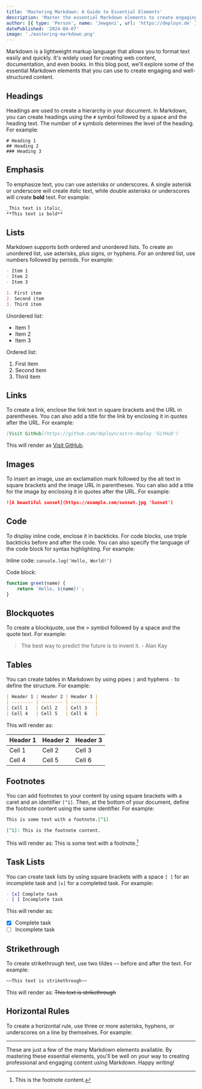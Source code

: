 ```yaml
---
title: 'Mastering Markdown: A Guide to Essential Elements'
description: 'Master the essential Markdown elements to create engaging, well-structured content. Learn headings, emphasis, lists, links, and more.'
author: [{ type: 'Person', name: 'Jewgeni', url: 'https://deployn.de' }]
datePublished: '2024-04-07'
image: './mastering-markdown.png'
---
```


Markdown is a lightweight markup language that allows you to format text easily and quickly. It's widely used for creating web content, documentation, and even books. In this blog post, we'll explore some of the essential Markdown elements that you can use to create engaging and well-structured content.

## Headings

Headings are used to create a hierarchy in your document. In Markdown, you can create headings using the `#` symbol followed by a space and the heading text. The number of `#` symbols determines the level of the heading. For example:

```text
# Heading 1
## Heading 2
### Heading 3
```

## Emphasis

To emphasize text, you can use asterisks or underscores. A single asterisk or underscore will create _italic_ text, while double asterisks or underscores will create **bold** text. For example:

```markdown
_This text is italic_
**This text is bold**
```

## Lists

Markdown supports both ordered and unordered lists. To create an unordered list, use asterisks, plus signs, or hyphens. For an ordered list, use numbers followed by periods. For example:

```markdown
- Item 1
- Item 2
- Item 3

1. First item
2. Second item
3. Third item
```

Unordered list:

- Item 1
- Item 2
- Item 3

Ordered list:

1. First item
2. Second item
3. Third item

## Links

To create a link, enclose the link text in square brackets and the URL in parentheses. You can also add a title for the link by enclosing it in quotes after the URL. For example:

```markdown
[Visit GitHub](https://github.com/deployn/astro-deploy 'GitHub')
```

This will render as [Visit GitHub](https://github.com/deployn/astro-deploy 'GitHub').

## Images

To insert an image, use an exclamation mark followed by the alt text in square brackets and the image URL in parentheses. You can also add a title for the image by enclosing it in quotes after the URL. For example:

```markdown
![A beautiful sunset](https://example.com/sunset.jpg 'Sunset')
```

## Code

To display inline code, enclose it in backticks. For code blocks, use triple backticks before and after the code. You can also specify the language of the code block for syntax highlighting. For example:

Inline code: `console.log('Hello, World!')`

Code block:

```javascript
function greet(name) {
	return `Hello, ${name}!`;
}
```

## Blockquotes

To create a blockquote, use the > symbol followed by a space and the quote text. For example:

> The best way to predict the future is to invent it. - Alan Kay

## Tables

You can create tables in Markdown by using pipes `|` and hyphens `-` to define the structure. For example:

```markdown
| Header 1 | Header 2 | Header 3 |
| -------- | -------- | -------- |
| Cell 1   | Cell 2   | Cell 3   |
| Cell 4   | Cell 5   | Cell 6   |
```

This will render as:

| Header 1 | Header 2 | Header 3 |
| -------- | -------- | -------- |
| Cell 1   | Cell 2   | Cell 3   |
| Cell 4   | Cell 5   | Cell 6   |

## Footnotes

You can add footnotes to your content by using square brackets with a caret and an identifier `[^1]`. Then, at the bottom of your document, define the footnote content using the same identifier. For example:

```markdown
This is some text with a footnote.[^1]

[^1]: This is the footnote content.
```

This will render as: This is some text with a footnote.[^1]

[^1]: This is the footnote content.

## Task Lists

You can create task lists by using square brackets with a space `[ ]` for an incomplete task and `[x]` for a completed task. For example:

```markdown
- [x] Complete task
- [ ] Incomplete task
```

This will render as:

- [x] Complete task
- [ ] Incomplete task

## Strikethrough

To create strikethrough text, use two tildes `~~` before and after the text. For example:

```markdown
~~This text is strikethrough~~
```

This will render as: ~~This text is strikethrough~~

## Horizontal Rules

To create a horizontal rule, use three or more asterisks, hyphens, or underscores on a line by themselves. For example:

---

These are just a few of the many Markdown elements available. By mastering these essential elements, you'll be well on your way to creating professional and engaging content using Markdown. Happy writing!

